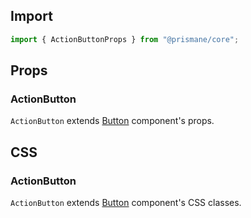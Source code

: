 ## Import

```js
import { ActionButtonProps } from "@prismane/core";
```

## Props

### ActionButton

`ActionButton` extends [Button](/docs/components-api/button-api) component's props.

## CSS

### ActionButton

`ActionButton` extends [Button](/docs/components-api/button-api) component's CSS classes.
